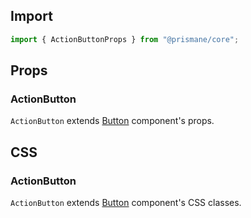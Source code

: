 ## Import

```js
import { ActionButtonProps } from "@prismane/core";
```

## Props

### ActionButton

`ActionButton` extends [Button](/docs/components-api/button-api) component's props.

## CSS

### ActionButton

`ActionButton` extends [Button](/docs/components-api/button-api) component's CSS classes.
